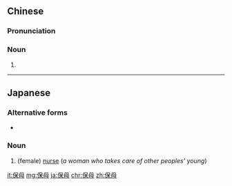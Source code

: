 ==Chinese==
{{zh-forms}}

===Pronunciation===
{{zh-pron
|m=bǎomǔ
|c=bou2 mou5
|cat=n
}}

===Noun===
{{zh-noun}}

# {{zh-alt-form|保姆}}

----

==Japanese==
{{ja-kanjitab|ほ|ぼ|yomi=on}}

===Alternative forms===
* {{l|ja|保姆}}

===Noun===
{{ja-noun|ほぼ}}

# {{lb|ja|education|sort=ほぼ}} (female) [[nurse]] (''a woman who takes care of other peoples’ young'')

[[it:保母]]
[[mg:保母]]
[[ja:保母]]
[[chr:保母]]
[[zh:保母]]